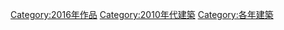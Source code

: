 [[Category:2016年作品|Category:2016年作品]]
[[Category:2010年代建築|Category:2010年代建築]]
[[Category:各年建築|Category:各年建築]]
